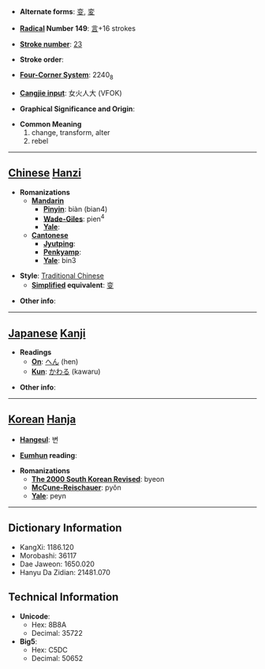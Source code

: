 * '''Alternate forms''': [[变]], [[変]]

* '''[[Wiktionary:Chinese radical index| Radical]] Number 149''': [[Wiktionary:Chinese radical index 言|言]]+16 strokes

* '''[[Wiktionary:Chinese total strokes index|Stroke number]]''': [[Wiktionary:Chinese total strokes index 23|23]]

* '''Stroke order''': 

* '''[[Wiktionary:Chinese four corner index|Four-Corner System]]''': 2240<sub>8</sub>

* '''[[Wiktionary:Chinese Cangjie index|Cangjie input]]''': 女火人大 (VFOK)

* '''Graphical Significance and Origin''': 

* '''Common Meaning'''
*#change, transform, alter
*# rebel


----

== [[Chinese]] [[Hanzi]] ==

* '''Romanizations'''
** '''[[Mandarin]]'''
*** '''[[Pinyin]]''': biàn (bian4)
*** '''[[Wade-Giles]]''': pien<sup>4</sup>
*** '''[[Yale]]''': 
** '''[[Cantonese]]'''
*** '''[[Jyutping]]''':
*** '''[[Penkyamp]]''': 
*** '''[[Yale]]''': bin3

* '''Style''': [[Traditional Chinese]] 
** '''[[Simplified Chinese|Simplified]] equivalent''': [[变]]

* '''Other info''': 

----

== [[Japanese]] [[Kanji]] ==

* '''Readings'''
** '''[[On]]''': [[へん]] (hen)
** '''[[Kun]]''': [[かわる]] (kawaru)

* '''Other info''':  

----

== [[Korean]] [[Hanja]] ==

* '''[[Hangeul]]''': 변

* '''[[Eumhun]] reading''': 

* '''Romanizations'''
** '''[[The 2000 South Korean Revised Romanization|The 2000 South Korean Revised]]''': byeon
** '''[[McCune-Reischauer]]''': pyŏn
** '''[[Yale]]''': peyn

----

== Dictionary Information ==

* KangXi: 1186.120
* Morobashi: 36117
* Dae Jaweon: 1650.020
* Hanyu Da Zidian: 21481.070

== Technical Information ==

* '''Unicode''':
** Hex: 8B8A
** Decimal: 35722
* '''Big5''':
** Hex: C5DC
** Decimal: 50652
